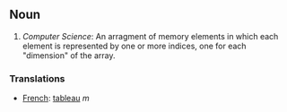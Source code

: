 ==Noun==

# ''Computer Science'': An arragment of memory elements in which each element is represented by one or more indices, one for each "dimension" of the array.

===Translations===
*[[French]]: [[tableau]] ''m''